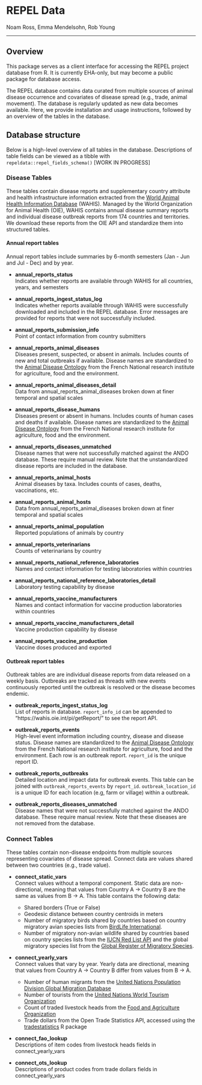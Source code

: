 # REPEL Data

Noam Ross, Emma Mendelsohn, Rob Young

---

## Overview

This package serves as a client interface for accessing the REPEL project database from R. It is currently EHA-only, but may become a public package for database access.

The REPEL database contains data curated from multiple sources of animal disease occurrence and covariates of disease spread (e.g., trade, animal movement). The database is regularly updated as new data becomes available. Here, we provide installation and usage instructions, followed by an overview of the tables in the database.

## Database structure 

Below is a high-level overview of all tables in the database. Descriptions of table fields can be viewed as a tibble with `repeldata::repel_fields_schema()` [WORK IN PROGRESS]

### Disease Tables

These tables contain disease reports and supplementary country attribute and health infrastructure information extracted from the [World Animal Health Information Database](https://wahis.oie.int/#/report-management) (WAHIS). Managed by the World Organization for Animal Health (OIE), WAHIS contains annual disease summary reports and individual disease outbreak reports from 174 countries and territories. We download these reports from the OIE API and standardize them into structured tables.

#### Annual report tables

Annual report tables include summaries by 6-month semesters (Jan - Jun and Jul - Dec) and by year. 

* __annual_reports_status__  
Indicates whether reports are available through WAHIS for all countries, years, and semesters

* __annual_reports_ingest_status_log__  
Indicates whether reports available through WAHIS were successfully downloaded and included in the REPEL database. Error messages are provided for reports that were not successfully included.  

* __annual_reports_submission_info__  
Point of contact information from country submitters 

* __annual_reports_animal_diseases__  
Diseases present, suspected, or absent in animals. Includes counts of new and total outbreaks if available. Disease names are standardized to the [Animal Disease Ontology](http://agroportal.lirmm.fr/ontologies/ANDO]) from the French National research institute for agriculture, food and the environment.

* __annual_reports_animal_diseases_detail__  
Data from annual_reports_animal_diseases broken down at finer temporal and spatial scales

* __annual_reports_disease_humans__  
Diseases present or absent in humans. Includes counts of human cases and deaths if available. Disease names are standardized to the [Animal Disease Ontology](http://agroportal.lirmm.fr/ontologies/ANDO]) from the French National research institute for agriculture, food and the environment.

* __annual_reports_diseases_unmatched__  
Disease names that were not successfully matched against the ANDO database. These require manual review. Note that the unstandardized disease reports are included in the database.

* __annual_reports_animal_hosts__  
Animal diseases by taxa. Includes counts of cases, deaths, vaccinations, etc.

* __annual_reports_animal_hosts__  
Data from annual_reports_animal_diseases broken down at finer temporal and spatial scales

* __annual_reports_animal_population__  
Reported populations of animals by country

* __annual_reports_veterinarians__  
Counts of veterinarians by country

* __annual_reports_national_reference_laboratories__  
Names and contact information for testing laboratories within countries

* __annual_reports_national_reference_laboratories_detail__  
Laboratory testing capability by disease

* __annual_reports_vaccine_manufacturers__  
Names and contact information for vaccine production laboratories within countries

* __annual_reports_vaccine_manufacturers_detail__  
Vaccine production capability by disease

* __annual_reports_vaccine_production__  
Vaccine doses produced and exported

#### Outbreak report tables

Outbreak tables are are individual disease reports from data released on a weekly basis. Outbreaks are tracked as threads with new events continuously reported until the outbreak is resolved or the disease becomes endemic. 
  
* __outbreak_reports_ingest_status_log__  
List of reports in database. `report_info_id` can be appended to "https://wahis.oie.int/pi/getReport/" to see the report API.

* __outbreak_reports_events__  
High-level event information including country, disease and disease status. Disease names are standardized to the [Animal Disease Ontology](http://agroportal.lirmm.fr/ontologies/ANDO]) from the French National research institute for agriculture, food and the environment. Each row is an outbreak report. `report_id` is the unique report ID.

* __outbreak_reports_outbreaks__  
Detailed location and impact data for outbreak events. This table can be joined with `outbreak_reports_events` by `report_id`. `outbreak_location_id` is a unique ID for each location (e.g, farm or village) within a outbreak.

* __outbreak_reports_diseases_unmatched__  
Disease names that were not successfully matched against the ANDO database. These require manual review. Note that these diseases are not removed from the database.

### Connect Tables

These tables contain non-disease endpoints from multiple sources representing covariates of disease spread. Connect data are values shared between two countries (e.g., trade value). 

* __connect_static_vars__  
Connect values without a temporal component. Static data are non-directional, meaning that values from Country A -> Country B are the same as values from B -> A. This table contains the following data:  

  * Shared borders (True or False)
  * Geodesic distance between country centroids in meters
  * Number of migratory birds shared by countries based on country migratory avian species lists from [BirdLife International](http://datazone.birdlife.org/country).
  * Number of migratory non-avian wildlife shared by countries based on country species lists from the [IUCN Red List API](https://apiv3.iucnredlist.org/) and the global migratory species list from the [Global Register of Migratory Species](http://groms.de/groms_neu/view/order_stat_patt_spanish.php?search_pattern=).  
  
* __connect_yearly_vars__  
Connect values that vary by year. Yearly data are directional, meaning that values from Country A -> Country B differ from values from B -> A.  

  * Number of human migrants from the [United Nations Population Division Global Migration Database](https://www.un.org/en/development/desa/population/migration/data/empirical2/index.asp)
  * Number of tourists from the [United Nations World Tourism Organization](https://www.e-unwto.org/)
  * Count of traded livestock heads from the [Food and Agriculture Organization](http://www.fao.org/faostat/en/#data/)
  * Trade dollars from the Open Trade Statistics API, accessed using the [tradestatistics](https://cran.r-project.org/web/packages/tradestatistics/tradestatistics.pdf) R package  
  
* __connect_fao_lookup__  
Descriptions of item codes from livestock heads fields in connect_yearly_vars

* __connect_ots_lookup__  
Descriptions of product codes from trade dollars fields in connect_yearly_vars